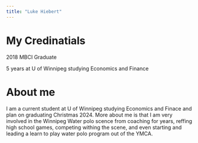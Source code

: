 ```yaml
---
title: "Luke Hiebert"
---
```


# My Credinatials
2018 MBCI Graduate

5 years at  U of Winnipeg studying Economics and Finance

# About me

I am a current student at U of Winnipeg studying Economics and Finace and plan on graduating Christmas 2024. More about me is that I am very involved in the Winnipeg Water polo scence from coaching for years, reffing high school games, competing withing the scene, and even starting and leading  a learn to play water polo program out of the YMCA. 

